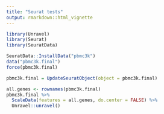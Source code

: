 ```yaml
---
title: "Seurat tests"
output: rmarkdown::html_vignette
---
```



```r
library(Unravel)
library(Seurat)
library(SeuratData)

SeuratData::InstallData("pbmc3k")
data("pbmc3k.final")
force(pbmc3k.final)

pbmc3k.final = UpdateSeuratObject(object = pbmc3k.final)

all.genes <- rownames(pbmc3k.final)
pbmc3k.final %>%
  ScaleData(features = all.genes, do.center = FALSE) %>%
  Unravel::unravel()
```
